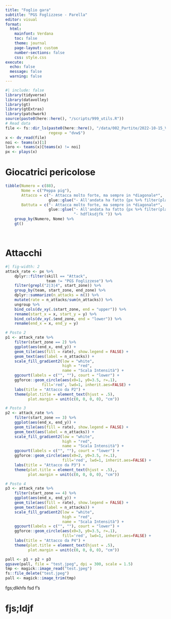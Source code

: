 ```yaml
---
title: "Foglio gara"
subtitle: "PGS Foglizzese - Parella"
editor: visual
format:
  html:
    mainfont: Verdana
    toc: false
    theme: journal
    page-layout: custom
    number-sections: false
    css: style.css
execute:
  echo: false
  message: false
  warning: false
---
```


```r
#| include: false
library(tidyverse)
library(datavolley)
library(gt)
library(gtExtras)
library(patchwork)
source(paste0(here::here(), "/scripts/999_utils.R"))
# Read data
file <- fs::dir_ls(paste0(here::here(), "/data/002_Partite/2022-10-15_VolleyParella"), 
                   regexp = "dvw$")
x <- dv_read(file)
noi <- teams(x)[1]
loro <- teams(x)[teams(x) != noi]
px <- plays(x)
```

# Giocatrici pericolose

```r
tibble(Numero = c(88),
       Nome = c("Peppa pig"),
       Attacco = c("- Attacca molto forte, ma sempre in *diagonale*",
                   glue::glue("- All'andata ha fatto {px %>% filter(player_number == 6, skill == 'Attack') %>% summarise(n = n()) %>% pull(n)} attacchi"), ""),
       Battuta = c("- Attacca molto forte, ma sempre in *diagonale*",
                   glue::glue("- All'andata ha fatto {px %>% filter(player_number == 6, skill == 'Attack') %>% summarise(n = n()) %>% pull(n)} attacchi"),
                              "- hdflksdjfk ")) %>% 
    group_by(Numero, Nome) %>% 
    gt()




```

# Attacchi

```r
#| fig-width: 2
attack_rate <- px %>%
    dplyr::filter(skill == "Attack",
                  team != "PGS Foglizzese") %>%
    filter(grepl("2|3|4", start_zone)) %>% 
    group_by(team, start_zone, end_zone) %>%
    dplyr::summarize(n_attacks = n()) %>%
    mutate(rate = n_attacks/sum(n_attacks)) %>%
    ungroup %>% 
    bind_cols(dv_xy(.$start_zone, end = "upper")) %>% 
    rename(start_x = x, start_y = y) %>% 
    bind_cols(dv_xy(.$end_zone, end = "lower")) %>% 
    rename(end_x = x, end_y = y)

# Posto 2
p1 <- attack_rate %>%
    filter(start_zone == 2) %>% 
    ggplot(aes(end_x, end_y)) +
    geom_tile(aes(fill = rate), show.legend = FALSE) +
    geom_text(aes(label = n_attacks)) +
    scale_fill_gradient2(low = "white",
                         high = "red",
                         name = "Scala Intensità") +
    ggcourt(labels = c("", ""), court = "lower") +
    ggforce::geom_circle(aes(x0=1, y0=3.5, r=.1),
                fill='red', lwd=1, inherit.aes=FALSE) +
    labs(title = "Attacco da P2") +
    theme(plot.title = element_text(hjust = .5),
          plot.margin = unit(c(0, 0, 0, 0), "cm"))

# Posto 3
p2 <- attack_rate %>%
    filter(start_zone == 3) %>% 
    ggplot(aes(end_x, end_y)) +
    geom_tile(aes(fill = rate), show.legend = FALSE) +
    geom_text(aes(label = n_attacks)) +
    scale_fill_gradient2(low = "white",
                         high = "red",
                         name = "Scala Intensità") +
    ggcourt(labels = c("", ""), court = "lower") +
    ggforce::geom_circle(aes(x0=2, y0=3.5, r=.1),
                         fill='red', lwd=1, inherit.aes=FALSE) +
    labs(title = "Attacco da P3") +
    theme(plot.title = element_text(hjust = .5),,
          plot.margin = unit(c(0, 0, 0, 0), "cm"))

# Posto 4
p3 <- attack_rate %>%
    filter(start_zone == 4) %>% 
    ggplot(aes(end_x, end_y)) +
    geom_tile(aes(fill = rate), show.legend = FALSE) +
    geom_text(aes(label = n_attacks)) +
    scale_fill_gradient2(low = "white",
                         high = "red",
                         name = "Scala Intensità") +
    ggcourt(labels = c("", ""), court = "lower") +
    ggforce::geom_circle(aes(x0=3, y0=3.5, r=.1),
                         fill='red', lwd=1, inherit.aes=FALSE) +
    labs(title = "Attacco da P4") +
    theme(plot.title = element_text(hjust = .5),
          plot.margin = unit(c(0, 0, 0, 0), "cm"))

pall <- p1 + p2 + p3
ggsave(pall, file = "test.jpeg", dpi = 300, scale = 1.5)
tmp <- magick::image_read("test.jpeg")
fs::file_delete("test.jpeg")
pall <- magick::image_trim(tmp)


```

fgs;dlkhfs fsd f's

# fjs;ldjf

